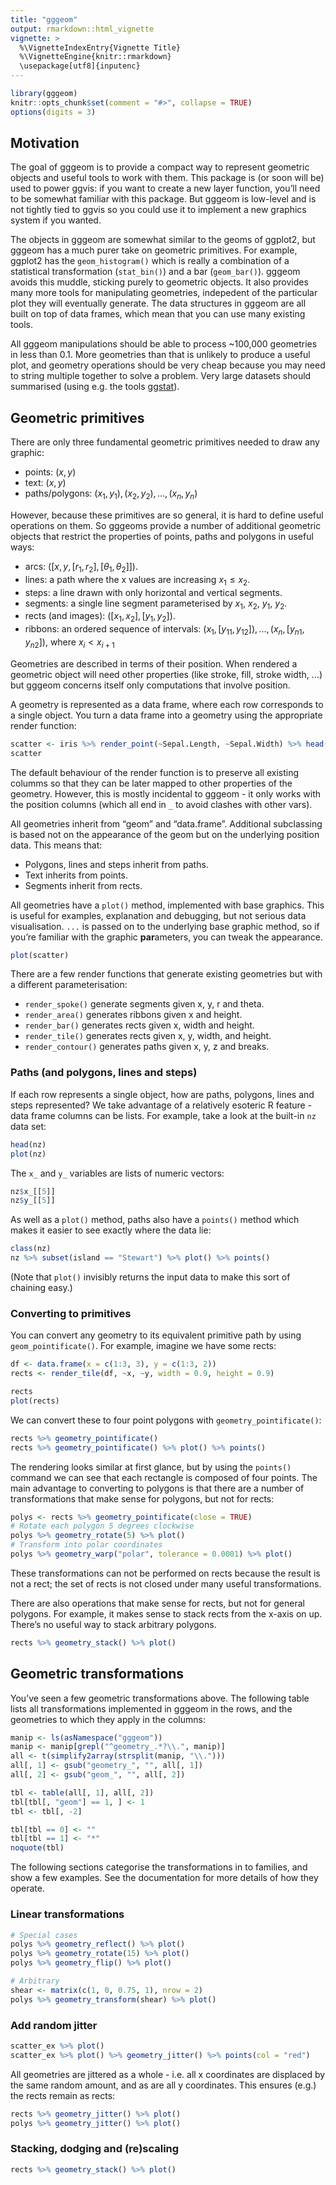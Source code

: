 ```yaml
---
title: "gggeom"
output: rmarkdown::html_vignette
vignette: >
  %\VignetteIndexEntry{Vignette Title}
  %\VignetteEngine{knitr::rmarkdown}
  \usepackage[utf8]{inputenc}
---
```


```r
library(gggeom)
knitr::opts_chunk$set(comment = "#>", collapse = TRUE)
options(digits = 3)
```
<style>img {border: 0}</style>

## Motivation

The goal of gggeom is to provide a compact way to represent geometric objects and useful tools to work with them. This package is (or soon will be) used to power ggvis: if you want to create a new layer function, you'll need to be somewhat familiar with this package. But gggeom is low-level and is not tightly tied to ggvis so you could use it to implement a new graphics system if you wanted.

The objects in gggeom are somewhat similar to the geoms of ggplot2, but gggeom has a much purer take on geometric primitives. For example, ggplot2 has the `geom_histogram()` which is really a combination of a statistical transformation (`stat_bin()`) and a bar (`geom_bar()`). gggeom avoids this muddle, sticking purely to geometric objects. It also provides many more tools for manipulating geometries, indepedent of the particular plot they will eventually generate. The data structures in gggeom are all built on top of data frames, which mean that you can use many existing tools.

All gggeom manipulations should be able to process ~100,000 geometries in less than 0.1. More geometries than that is unlikely to produce a useful plot, and geometry operations should be very cheap because you may need to string multiple together to solve a problem. Very large datasets should summarised (using e.g. the tools [ggstat](https://github.com/rstudio/ggstat)).

## Geometric primitives

There are only three fundamental geometric primitives needed to draw any graphic:

* points: $(x, y)$
* text: $(x, y)$
* paths/polygons: ${(x_1, y_1), (x_2, y_2), ..., (x_n, y_n)}$

However, because these primitives are so general, it is hard to define useful operations on them. So gggeoms provide a number of additional geometric objects that restrict the properties of points, paths and polygons in useful ways:

* arcs: $([x, y, [r_1, r_2], [\theta_1, \theta_2]])$.
* lines: a path where the x values are increasing $x_1 \le x_2$.
* steps: a line drawn with only horizontal and vertical segments.
* segments: a single line segment parameterised by $x_1$, $x_2$, $y_1$, $y_2$. 
* rects (and images): $([x_1, x_2], [y_1, y_2])$.
* ribbons: an ordered sequence of intervals: 
  ${(x_{1}, [y_{11}, y_{12}]), ..., (x_n, [y_{n1}, y_{n2}])}$, 
  where $x_i < x_{i+1}$

Geometries are described in terms of their position. When rendered a geometric object will need other properties (like stroke, fill, stroke width, ...) but gggeom concerns itself only computations that involve position.

A geometry is represented as a data frame, where each row corresponds to a single object. You turn a data frame into a geometry using the appropriate render function:

```r
scatter <- iris %>% render_point(~Sepal.Length, ~Sepal.Width) %>% head()
scatter
```

The default behaviour of the render function is to preserve all existing columms so that they can be later mapped to other properties of the geometry. However, this is mostly incidental to gggeom - it only works with the position columns (which all end in `_` to avoid clashes with other vars).

All geometries inherit from "geom" and "data.frame". Additional subclassing is based not on the appearance of the geom but on the underlying position data. This means that:

* Polygons, lines and steps inherit from paths.
* Text inherits from points.
* Segments inherit from rects.

All geometries have a `plot()` method, implemented with base graphics. This is useful for examples, explanation and debugging, but not serious data visualisation. `...` is passed on to the underlying base graphic method, so if you're familiar with the graphic **par**ameters, you can tweak the appearance. 

```r
plot(scatter)
```

There are a few render functions that generate existing geometries but with a different parameterisation:

* `render_spoke()` generate segments given x, y, r and theta.
* `render_area()` generates ribbons given x and height.
* `render_bar()` generates rects given x, width and height.
* `render_tile()` generates rects given x, y, width, and height.
* `render_contour()` generates paths given x, y, z and breaks.

### Paths (and polygons, lines and steps)

If each row represents a single object, how are paths, polygons, lines and steps represented? We take advantage of a relatively esoteric R feature - data frame columns can be lists. For example, take a look at the built-in `nz` data set:

```r
head(nz)
plot(nz)
```

The `x_` and `y_` variables are lists of numeric vectors:

```r
nz$x_[[5]]
nz$y_[[5]]
```

As well as a `plot()` method, paths also have a `points()` method which makes it easier to see exactly where the data lie:

```r
class(nz)
nz %>% subset(island == "Stewart") %>% plot() %>% points()
```

(Note that `plot()` invisibly returns the input data to make this sort of chaining easy.)

### Converting to primitives

You can convert any geometry to its equivalent primitive path by using `geom_pointificate()`. For example, imagine we have some rects:

```r
df <- data.frame(x = c(1:3, 3), y = c(1:3, 2))
rects <- render_tile(df, ~x, ~y, width = 0.9, height = 0.9)

rects
plot(rects)
```

We can convert these to four point polygons with `geometry_pointificate()`:

```r
rects %>% geometry_pointificate()
rects %>% geometry_pointificate() %>% plot() %>% points()
```

The rendering looks similar at first glance, but by using the `points()` command we can see that each rectangle is composed of four points. The main advantage to converting to polygons is that there are a number of transformations that make sense for polygons, but not for rects:

```r
polys <- rects %>% geometry_pointificate(close = TRUE)
# Rotate each polygon 5 degrees clockwise
polys %>% geometry_rotate(5) %>% plot()
# Transform into polar coordinates
polys %>% geometry_warp("polar", tolerance = 0.0001) %>% plot()
```

These transformations can not be performed on rects because the result is not a rect; the set of rects is not closed under many useful transformations.

There are also operations that make sense for rects, but not for general polygons. For example, it makes sense to stack rects from the x-axis on up. There's no useful way to stack arbitrary polygons.

```r
rects %>% geometry_stack() %>% plot()
```

## Geometric transformations

You've seen a few geometric transformations above. The following table lists all transformations implemented in gggeom in the rows, and the geometries to which they apply in the columns:

```r
manip <- ls(asNamespace("gggeom"))
manip <- manip[grepl("^geometry_.*?\\.", manip)]
all <- t(simplify2array(strsplit(manip, "\\.")))
all[, 1] <- gsub("geometry_", "", all[, 1])
all[, 2] <- gsub("geom_", "", all[, 2])

tbl <- table(all[, 1], all[, 2])
tbl[tbl[, "geom"] == 1, ] <- 1
tbl <- tbl[, -2]

tbl[tbl == 0] <- ""
tbl[tbl == 1] <- "*"
noquote(tbl)
```

The following sections categorise the transformations in to families, and show a few examples. See the documentation for more details of how they operate.

### Linear transformations

```r
# Special cases
polys %>% geometry_reflect() %>% plot()
polys %>% geometry_rotate(15) %>% plot()
polys %>% geometry_flip() %>% plot()

# Arbitrary
shear <- matrix(c(1, 0, 0.75, 1), nrow = 2)
polys %>% geometry_transform(shear) %>% plot()
```

### Add random jitter

```r
scatter_ex %>% plot()
scatter_ex %>% plot() %>% geometry_jitter() %>% points(col = "red")
```

All geometries are jittered as a whole - i.e. all x coordinates are displaced by the same random amount, and as are all y coordinates. This ensures (e.g.) the rects remain as rects:

```r
rects %>% geometry_jitter() %>% plot()
polys %>% geometry_jitter() %>% plot()
```

### Stacking, dodging and (re)scaling

```r
rects %>% geometry_stack() %>% plot()
```

